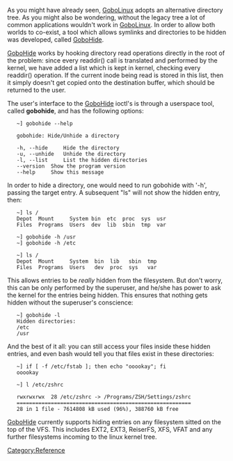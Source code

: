 As you might have already seen, [[GoboLinux]] adopts an alternative directory tree. As you might also be wondering, without the legacy tree a lot of common applications wouldn't work in [[GoboLinux]]. In order to allow both worlds to co-exist, a tool which allows symlinks and directories to be hidden was developed, called [[GoboHide]].

[[GoboHide]] works by hooking directory read operations directly in the root of the problem: since every readdir() call is translated and performed by the kernel, we have added a list which is kept in kernel, checking every readdir() operation. If the current inode being read is stored in this list, then it simply doesn't get copied onto the destination buffer, which should be returned to the user.

The user's interface to the [[GoboHide]] ioctl's is through a userspace tool, called '''gobohide''', and has the following options:

    ~] gobohide --help 
     
    gobohide: Hide/Unhide a directory 
     
    -h, --hide     Hide the directory 
    -u, --unhide   Unhide the directory 
    -l, --list     List the hidden directories 
    --version  Show the program version 
    --help     Show this message 


In order to hide a directory, one would need to run gobohide with '-h', passing the target entry. A subsequent "ls" will not show the hidden entry, then:


    ~] ls / 
    Depot  Mount     System bin  etc  proc  sys  usr 
    Files  Programs  Users  dev  lib  sbin  tmp  var 
     
    ~] gobohide -h /usr 
    ~] gobohide -h /etc 
     
    ~] ls / 
    Depot  Mount     System  bin  lib   sbin  tmp 
    Files  Programs  Users   dev  proc  sys   var 


This allows entries to be ''really'' hidden from the filesystem. But don't worry, this can be only performed by the superuser, and he/she has power to ask the kernel for the entries being hidden. This ensures that nothing gets hidden without the superuser's conscience:


    ~] gobohide -l 
    Hidden directories: 
    /etc 
    /usr 


And the best of it all: you can still access your files inside these hidden entries, and even bash would tell you that files exist in these directories:


    ~] if [ -f /etc/fstab ]; then echo "ooookay"; fi 
    ooookay 
     
    ~] l /etc/zshrc 
     
    rwxrwxrwx  28 /etc/zshrc -> /Programs/ZSH/Settings/zshrc 
    ======================================================== 
    28 in 1 file - 7614808 kB used (96%), 388760 kB free 


[[GoboHide]] currently supports hiding entries on any filesystem sitted on the top of the VFS. This includes EXT2, EXT3, ReiserFS, XFS, VFAT and any further filesystems incoming to the linux kernel tree.

[[Category:Reference]]
